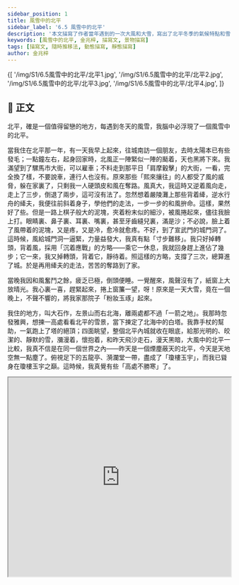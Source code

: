 ```yaml
---
sidebar_position: 1
title: 風雪中的北平
sidebar_label: '6.5 風雪中的北平'
description: '本文描寫了作者當年遇到的一次大風和大雪，寫出了北平冬季的氣候特點和雪後的壯麗景觀，抒發了對這個城市的留戀之情。'
keywords: [風雪中的北平, 金兆梓, 描寫文, 景物描寫]
tags: [描寫文, 隨時推移法, 動態描寫, 靜態描寫]
author: 金兆梓
---
```


<Carousel>
  {[
    '/img/S1/6.5風雪中的北平/北平1.jpg',
    '/img/S1/6.5風雪中的北平/北平2.jpg',
    '/img/S1/6.5風雪中的北平/北平3.jpg',
    '/img/S1/6.5風雪中的北平/北平4.jpg',
  ]}
</Carousel>

## 📖 正文

<div className="main prose">

<Annotate title='即北京，民國初年建都南京，北京改稱北平。1949 年中華人民共和國成立，以北平為首都，復稱北京。'>北平</Annotate>，確是一個值得留戀的地方，每遇到冬天的風雪，我腦中必浮現了一個風雪中的北平。

當我住在北平那一年，有一天我早上起來，往城南訪一個朋友，去時太陽本已有些<Annotate title="北方土話颳大風之前，日光微弱，太陽周圍有一層朦朧的光圈，看起來好像長了白一樣，稱為發毛。">發毛</Annotate>；一點鐘左右，起身回家時，北風正一陣緊似一陣的颳着，天也黑將下來。我滿望到了<Annotate title='粵 [羅]，[lo4]。'>騾</Annotate>馬市大街，可以雇車；不料走到那平日「<Annotate title="肩膊和肩膊相摩，車輪和車輪相撞。形容人車絡繹不絕，熱鬧擁擠。轂，車輪的中心部分，借代為車輪。粵 [谷]，[guk7]。">肩摩轂擊</Annotate>」的大街，一看，完全換了樣，不要說車，連行人也沒有。原來那些「<Annotate title="形容行人來往眾多，非常熱鬧。攘，粵 [羊]，[joeng4]。">熙來攘往</Annotate>」的人都受了風的威脅，躲在家裏了，只剩我一人硬頭皮和風在奪路。風真大，我這時又逆着風向走，走上了三步，倒退了兩步，這可沒有法了。忽然想着<Annotate title="位於浙江桐廬富春江，又稱七里灘、七里瀨。傳說是東漢嚴光隱居垂釣的地方。">嚴陵灘</Annotate>上那些背着<Annotate title="拉船前進的粗繩。粵 [牽]，[hin1]。">縴</Annotate>，逆水行舟的縴夫，我便往前斜着身子，學他們的走法，一步一步的和風<Annotate title='豁出去。粵 [判]，[pun3]。'>拚</Annotate>命。這樣，果然好了些。但是一路上棋子般大的泥塊，夾着粉末似的細沙，被風捲起來，儘往我臉上打。眼睛裏、鼻子裏、耳裏、嘴裏，甚至牙齒縫兒裏，滿是沙；不必說，臉上着了風帶着的泥塊，又是疼，又是冷，愈冷就愈疼。不好，到了宣武門的城門洞了。這時候，風給城門洞一逼緊，力量益發大，我真有點「寸步難移」。我只好掉轉頭，背着風，採用「沉着應戰」的方略——乘它一休息，我就回身趕上進佔了幾步；它一來，我又掉轉頭，背着它，靜待着。照這樣的方略，支撐了三次，總算進了城。於是再用縴夫的走法，苦苦的奪路到了家。

當晚我因和風奮鬥之餘，疲乏已極，倒頭便睡。一覺醒來，風聲沒有了，紙窗上大放晴光。我心裏一喜，趕緊起來，捲上窗簾一望，呀！原來是一天大雪，竟在一個晚上，不聲不響的，將我家那院子「<Annotate title="白粉裝飾的，白玉雕成的。這裏比喻院中的景物被白雪覆蓋起來的樣子。">粉妝玉琢</Annotate>」起來。

我住的地方，叫大石作，左景山而右北海，離兩處都不過「一箭之地」。我那時忽發雅興，想揀一高處看看北平的雪景，當下揀定了北海中的白塔。我靠手杖的幫助，一氣跑上了塔的絕頂；四面眺望，整個北平內城就收在眼底，給那光明的、皎潔的、靜默的雪，瀰漫着，懷抱着，和昨天飛沙走石，漫天黑暗，大風中的北平一比較，我真不信是在同一個世界之內——昨天是一個煙塵蔽天的北平，今天是天地空無一點塵了。俯視足下的五龍亭、漪瀾堂一帶，盡成了「<Annotate title='形容精美華麗的樓閣。瓊，粵 [鯨]，[king4]。'>瓊樓玉宇</Annotate>」，而我已<Annotate title='縱身向上。聳，粵 [慫]，[sung2]。'>聳身</Annotate>在瓊樓玉宇之巔。這時候，我真覺有些「<Annotate title='高地之寒意令人無法承受。勝：禁得起、承受得了。粵 [升]，[sing1]。'>高處不勝寒</Annotate>」了。

</div>

<iframe
  src='https://www.google.com/maps/embed?pb=!1m46!1m12!1m3!1d4721.593144729981!2d116.37492275978136!3d39.8881682462924!2m3!1f0!2f0!3f0!3m2!1i1024!2i768!4f13.1!4m31!3e2!4m5!1s0x35f04d7becb34f1b%3A0x50665cb0c834365f!2z5Lit5ZyL5YyX5Lqs5biC6KW_5Z-O5Yy66aqh6ams5biC5aSn6KGX!3m2!1d39.889379999999996!2d116.37973!4m5!1s0x35f05280e84312bb%3A0xc20508e3af6e0aca!2z5Lit5ZyL5YyX5Lqs5biC6KW_5Z-O5Y2A5a6j5q2m6ZaA!3m2!1d39.899723!2d116.374314!4m5!1s0x35f052e733d8f6e7%3A0x3610439e65614ccd!2z5Lit5ZyL5YyX5Lqs5biC6KW_5Z-O5Yy65pmv5bGx6KW_6KGXNDblj7flpKfnn7PkvZzog6HlkIwz6Jmf!3m2!1d39.924800999999995!2d116.393811!4m5!1s0x35f052e0cf4da489%3A0x95549f0b9c7f635b!2z5Lit5ZyL5YyX5Lqs6KW_5Z-O5Y2A5pmv5bGx6KW_6KGX5pmv5bGx5YWs5ZyS!3m2!1d39.9250988!2d116.3968433!4m5!1s0x35f052e6b32b6159%3A0xe22c80c89d0ec575!2z5Lit5ZyL5YyX5Lqs5biC6KW_5Z-O5Yy65paH5rSl6KGX5YyX5rW35YWs5ZyS!3m2!1d39.925447399999996!2d116.38926389999999!5e0!3m2!1sen!2shk!4v1647883394195!5m2!1sen!2shk'
  width='100%'
  height='450'
  style={{ border: 0 }}
  allowFullScreen
  loading='lazy'
/>

## 💬 字詞解釋

<details>
  <summary>展開字詞</summary>

1. 北平：即北京，民國初年建都南京，北京改稱北平。1949 年中華人民共和國成立，以北平為首都，復稱北京。

2. 發毛：北方土話颳大風之前，日光微弱，太陽周圍有一層朦朧的光圈，看起來好像長了白一樣，稱為發毛。

3. 肩摩轂擊：肩膊和肩膊相摩，車輪和車輪相撞。形容人車絡繹不絕，熱鬧擁擠。轂，車輪的中心部分，借代為車輪。<Py>[谷]，[guk7]。</Py>

4. 熙來攘往：形容行人來往眾多，非常熱鬧。攘，<Py>[羊]，[joeng4]。</Py>

5. 嚴陵灘：位於浙江桐廬富春江，又稱七里灘、七里瀨。傳說是東漢嚴光隱居垂釣的地方。

6. 縴：拉船前進的粗繩。<Py>[牽]，[hin1]。</Py>

7. 拚：豁出去。<Py>[判]，[pun3]。</Py>

8. 粉妝玉琢：白粉裝飾的，白玉雕成的。這裏比喻院中的景物被白雪覆蓋起來的樣子。

9. 瓊樓玉宇：形容精美華麗的樓閣。瓊，<Py>[鯨]，[king4]。</Py>

10. 聳身：縱身向上。聳，<Py>[慫]，[sung2]。</Py>

11. 高處不勝寒：高地之寒意令人無法承受。勝：禁得起、承受得了。<Py>[升]，[sing1]。</Py>

</details>

## 📺 影片導讀

<Tabs>
  <TabItem value='北京暴雪' default>
    <Youtube id='20XQSJeFxUo' />
  </TabItem>
  <TabItem value='北京暴雪2' default>
    <Youtube id='QBfwzq5w1YE' />
  </TabItem>
</Tabs>

## 🌈 課文賞析

<DeepDive title="本文如何運用隨時推移法來描寫北平？">

<table>
  <colgroup>
    <col style={{ width: '20%' }} />
    <col />
    <col style={{ width: '20%' }} />
  </colgroup>
  <thead>
    <tr>
      <th>時段</th>
      <th>景象</th>
      <th>描寫手法</th>
    </tr>
  </thead>
  <tbody>
    <tr>
      <th>上午</th>
      <td>日光微弱，太陽周圍帶有一層朦朧的光圈，是刮大風的先兆。</td>
      <td></td>
    </tr>
    <tr>
      <th>一點鐘左右</th>
      <td>
        刮起大風，天黑起來，騾馬市大街上沒有行人，人們都躲在家裏。作者冒著大風回家，街上的泥塊、細沙被風捲起來，使他寸步難移。
      </td>
      <td>動態描寫</td>
    </tr>
    <tr>
      <th>晚上</th>
      <td>下起大雪來。</td>
      <td></td>
    </tr>
    <tr>
      <th>翌日早上</th>
      <td>
        作者家的院子被白雪「粉妝玉琢」起來。在白塔上遠眺，北平給那光明的、皎潔的、靜默的雪，彌漫著，懷抱著，天地空無一點塵；俯視五龍亭、漪瀾堂一帶，盡成了「瓊樓玉宇」。
      </td>
      <td>靜態描寫</td>
    </tr>
  </tbody>
</table>

作者運用了隨時推移法來描寫北平，這種方法能呈現在不同的時間，包括颳大風和大雪後北平的面貌，把北平的景象描寫得更豐富全面。

</DeepDive>

<!--
## 🦹 名人小傳

## 📚 比較閱讀
 -->

## 🚀 小試牛刀

<Challenges>

<ChallengeItem label='評估練習'>

<Quiz />

<Solution>

<QuizAnswers />

</Solution>

</ChallengeItem>

<ChallengeItem label='字詞配對'>

<iframe src='https://quizlet.com/686446475/match/embed?i=4dc347&x=1jj1' height='500' width='100%' style={{ border: 0 }} />

<NoSolution />

</ChallengeItem>

<ChallengeItem label='課文問答'>

<Tabs>

<TabItem value="內容討論" default>

1. 北平刮大風前，有甚麼預兆？

    <Task>

    北平刮大風前，日光微弱，太陽周圍有一層朦朧的光圈，好像長了白毛一樣。

    </Task>

2.  刮大風時的北平，街上行人的情形怎樣？街上的風勢怎樣？城門洞裏的風勢又怎樣？

    <Task>

    (1) 刮大風時的北平，街上的情形與平日不同，人們都受了風的威脅，躲在家裏，街上沒有了車，也沒有了行人。

    (2) 街上的風勢很大，人在街上走，走上三步，便被風吹後兩步，風刮起的泥沙打在行人的臉上，使人覺得又疼又冷。

    (3) 在城門洞裏，風勢被城門洞一逼緊，力量更大，使人寸步難移。

    </Task>

3.  作者在回家途中和風奪路，經歷了三個階段，試把它們分別寫出來。

    <Task>

    (1) 第一個階段：只是硬著頭皮地走，走上了三步，倒退了兩步，毫無辦法。

    (2) 第二個階段：想起嚴陵灘上那些背著縴，逆水行舟的縴夫，於是往前斜著身子，學著縴夫的走法，一步一步的和風拚命。

    (3) 第三個階段：穿過宣武門的城門洞時，風被城門洞逼緊，風力更大，使他「寸步難移」，只好採用「沈著應戰」的方法：風來，他便掉轉頭，背著風；風一歇，他便回身趕上進佔幾步。用這方略，支撐了三次，才進了城。

    </Task>

4.  作者選了哪一個地點來觀賞雪景？他為甚麼選擇那個地點？

    <Task>

    作者選了北海的白塔來觀賞雪景。因為北海離他的家不遠，而且白塔是個高處，可登塔頂，居高臨下，觀賞整個北平內城的雪景。

    </Task>

5.  作者所見的北平雪景是怎樣的？他欣賞雪景時有甚麼感覺？

    <Task>

    (1) 作者看見整個北平內城被光明的、皎潔的、靜默的雪覆蓋，變成空無一點塵，而北海一帶更變成了瓊樓玉宇。

    (2) 作者欣賞雪景時，有聳身在瓊樓玉宇之巔，高處不勝寒的感覺。

    </Task>

</TabItem>
  
<TabItem value="作法討論">

1.  作者描寫的重點是刮風時的騾馬市大街，為甚麼又寫平日的騾馬市大街？這是甚麼手法？（提示：把兩種相反的東西放在一起而產生效果的修辭手法。）

    <Task>

    (1) 因為他要用騾馬市大街平日熙來攘往的情形，襯托出刮大風時街上連行人都沒有的情形。

    (2) 這種修辭手法叫[襯托](/cheatsheet#修辭手法-襯托)。這裏用熱鬧來襯托冷清，叫做反襯。

    </Task>

2.  作者用了甚麼方法來描寫北平刮大風的情形？（提示：留意文章直接寫風的部分和間接寫風的部分。）

    <Task>

    作者用了直接描寫和間接描寫的方法來描寫北平刮大風的情形。如文中「風真大，我這時又逆著風向走，走上了三步，倒退了兩步」、「風給城門洞一逼緊，力量益發大」，便是直接描寫。而寫騾馬市大街連行人也沒有，寫「眼睛裏、鼻子裏、耳裏、嘴裏，甚至牙齒縫兒裏，滿是沙，……臉上著了風帶著的泥塊，又是疼，又是冷，越冷就越疼」，便是間接描寫。

    </Task>

3.  作者怎樣從描寫刮風的北平過渡到描寫鋪滿白雪的北平？

    <Task>

    作者用了一個小段落，寫他和風奮鬥之後，疲乏已極，倒頭便睡。一覺醒來，風聲沒有了，整個北平城已鋪滿白雪了。這個段落很自然地從描寫刮風的北平過渡到描寫鋪滿白雪的北平。
   
    </Task>

4.  作者欣賞雪景時，觀察點有移動嗎？觀察的角度有甚麼變化？

    <Task>

    (1) 作者欣賞雪景時，觀察點沒有移動，由始至終，都在北海 白塔上。

    (2) 作者觀察的角度有變化，他先「四面眺望」，轉了三百六十度來觀賞整個北平內城的雪景，然後換了一個俯角度，欣賞北海中的雪景。

    </Task>
    
</TabItem>

</Tabs>

<NoSolution />

</ChallengeItem>

</Challenges>
